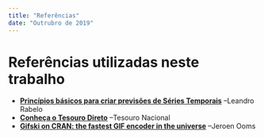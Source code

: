 ```yaml
---
title: "Referências"
date: "Outrubro de 2019"
---
```


# Referências utilizadas neste trabalho

- [**Princípios básicos para criar previsões de Séries Temporais**](https://medium.com/ensina-ai/princ%C3%ADpios-b%C3%A1sicos-para-criar-previs%C3%B5es-de-s%C3%A9ries-temporais-e58c451a25b) --Leandro Rabelo
- [**Conheça o Tesouro Direto**](https://www.tesourodireto.com.br/conheca/conheca-o-tesouro-direto.htm) --Tesouro Nacional
- [**Gifski on CRAN: the fastest GIF encoder in the universe**](https://ropensci.org/technotes/2018/07/23/gifski-release/) --Jeroen Ooms

